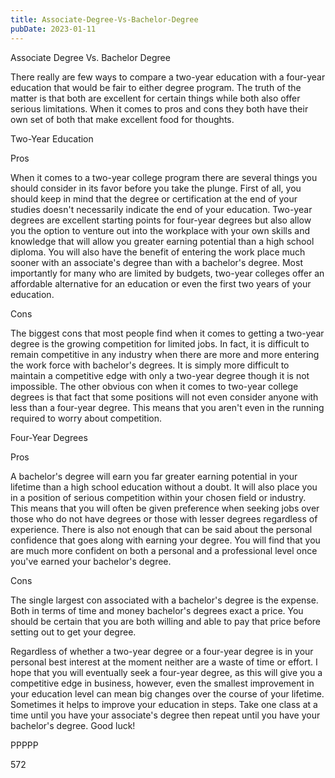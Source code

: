 ```yaml
---
title: Associate-Degree-Vs-Bachelor-Degree
pubDate: 2023-01-11
---
```


Associate Degree Vs. Bachelor Degree

There really are few ways to compare a two-year education with a four-year education that would be fair to either degree program. The truth of the matter is that both are excellent for certain things while both also offer serious limitations. When it comes to pros and cons they both have their own set of both that make excellent food for thoughts.

Two-Year Education

Pros

When it comes to a two-year college program there are several things you should consider in its favor before you take the plunge. First of all, you should keep in mind that the degree or certification at the end of your studies doesn't necessarily indicate the end of your education. Two-year degrees are excellent starting points for four-year degrees but also allow you the option to venture out into the workplace with your own skills and knowledge that will allow you greater earning potential than a high school diploma. You will also have the benefit of entering the work place much sooner with an associate's degree than with a bachelor's degree. Most importantly for many who are limited by budgets, two-year colleges offer an affordable alternative for an education or even the first two years of your education.

Cons

The biggest cons that most people find when it comes to getting a two-year degree is the growing competition for limited jobs. In fact, it is difficult to remain competitive in any industry when there are more and more entering the work force with bachelor's degrees. It is simply more difficult to maintain a competitive edge with only a two-year degree though it is not impossible. The other obvious con when it comes to two-year college degrees is that fact that some positions will not even consider anyone with less than a four-year degree. This means that you aren't even in the running required to worry about competition.

Four-Year Degrees

Pros

A bachelor's degree will earn you far greater earning potential in your lifetime than a high school education without a doubt. It will also place you in a position of serious competition within your chosen field or industry. This means that you will often be given preference when seeking jobs over those who do not have degrees or those with lesser degrees regardless of experience. There is also not enough that can be said about the personal confidence that goes along with earning your degree. You will find that you are much more confident on both a personal and a professional level once you've earned your bachelor's degree.

Cons

The single largest con associated with a bachelor's degree is the expense. Both in terms of time and money bachelor's degrees exact a price. You should be certain that you are both willing and able to pay that price before setting out to get your degree.

Regardless of whether a two-year degree or a four-year degree is in your personal best interest at the moment neither are a waste of time or effort. I hope that you will eventually seek a four-year degree, as this will give you a competitive edge in business, however, even the smallest improvement in your education level can mean big changes over the course of your lifetime. Sometimes it helps to improve your education in steps. Take one class at a time until you have your associate's degree then repeat until you have your bachelor's degree. Good luck!

PPPPP

572